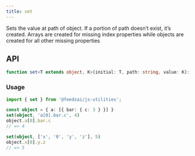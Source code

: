 ```yaml
---
title: set
---
```

Sets the value at path of object.
If a portion of path doesn’t exist, it’s created.
Arrays are created for missing index properties while objects are created for all other missing properties

## API

```typescript
function set<T extends object, K>(initial: T, path: string, value: K): T;
```

### Usage

```typescript
import { set } from '@feedzai/js-utilities';

const object = { a: [{ bar: { c: 3 } }] }
set(object, 'a[0].bar.c', 4)
object.a[0].bar.c
// => 4

set(object, ['x', '0', 'y', 'z'], 5)
object.x[0].y.z
// => 5
```

